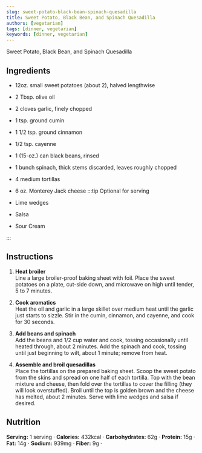 ```yaml
---
slug: sweet-potato-black-bean-spinach-quesadilla
title: Sweet Potato, Black Bean, and Spinach Quesadilla 
authors: [vegetarian]
tags: [dinner, vegetarian]
keywords: [dinner, vegetarian]
---
```


Sweet Potato, Black Bean, and Spinach Quesadilla
<!-- <img src="/img/chicken-and-orzo-skillet.jpg" alt="Creamy Chicken And Orzo Skillet Picture" width="800" height="670" /> -->

<!-- truncate -->


## Ingredients
- 12oz. small sweet potatoes (about 2), halved lengthwise
- 2 Tbsp. olive oil
- 2 cloves garlic, finely chopped
- 1 tsp. ground cumin
- 1 1/2 tsp. ground cinnamon
- 1/2 tsp. cayenne
- 1 (15-oz.) can black beans, rinsed
- 1 bunch spinach, thick stems discarded, leaves roughly chopped
- 4 medium tortillas
- 6 oz. Monterey Jack cheese
:::tip Optional for serving

- Lime wedges
- Salsa
- Sour Cream

:::

## Instructions 
1. **Heat broiler**  
Line a large broiler-proof baking sheet with foil. Place the sweet potatoes on a plate, cut-side down, and microwave on high until tender, 5 to 7 minutes.

2. **Cook aromatics**  
Heat the oil and garlic in a large skillet over medium heat until the garlic just starts to sizzle. Stir in the cumin, cinnamon, and cayenne, and cook for 30 seconds.

3. **Add beans and spinach**  
Add the beans and 1/2 cup water and cook, tossing occasionally until heated through, about 2 minutes. Add the spinach and cook, tossing until just beginning to wilt, about 1 minute; remove from heat.

4. **Assemble and broil quesadillas**  
Place the tortillas on the prepared baking sheet. Scoop the sweet potato from the skins and spread on one half of each tortilla. Top with the bean mixture and cheese, then fold over the tortillas to cover the filling (they will look overstuffed). Broil until the top is golden brown and the cheese has melted, about 2 minutes. Serve with lime wedges and salsa if desired.


## Nutrition
**Serving:** 1 serving · 
**Calories:** 432kcal · 
**Carbohydrates:** 62g · 
**Protein:** 15g · 
**Fat:** 14g · 
**Sodium:** 939mg · 
**Fiber:** 9g · 